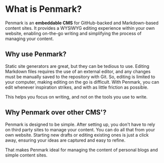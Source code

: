 # What is Penmark?

Penmark is an **embeddable CMS** for GitHub-backed and Markdown-based content sites. 
It provides a WYSIWYG editing experience within your own website, enabling on-the-go writing and simplifying
the process of managing your content.

## Why use Penmark?

Static site generators are great, but they can be tedious to use. Editing Markdown files requires 
the use of an external editor, and any changes must be manually saved to the repository with Git. 
So, editing is limited to your computer, making editing on the go is difficult. With Penmark,
you can edit whenever inspiration strikes, and with as little friction as possible. 

This helps you focus on writing, and not on the tools you use to write.

## Why Penmark over other CMS'?

Penmark is designed to be simple. 
After setting up, you don't have to rely on third party sites to manage your content. 
You can do all that from your own website. Starting new drafts or editing existing ones is just a click away, 
ensuring your ideas are captured and easy to refine.

That makes Penmark ideal for managing the content of personal blogs and simple content sites.
